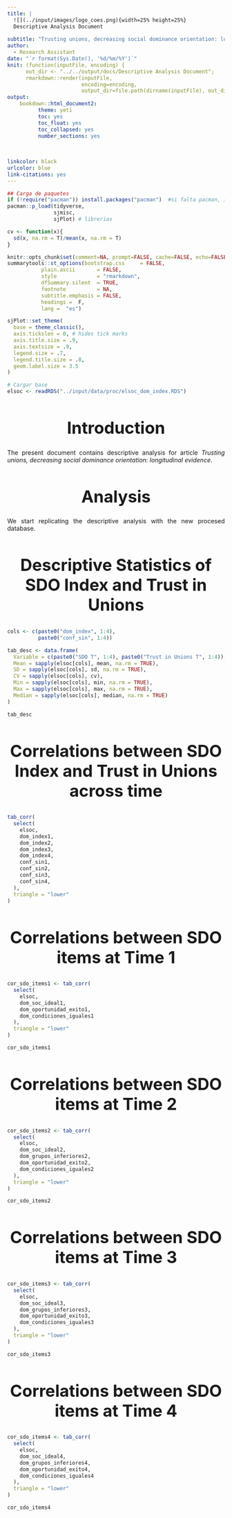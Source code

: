 ```yaml
---
title: |
  ![](../input/images/logo_coes.png){width=25% height=25%}  
  Descriptive Analysis Document
  
subtitle: "Trusting unions, decreasing social dominance orientation: longitudinal evidence"
author: 
  - Research Assistant
date: "`r format(Sys.Date(), '%d/%m/%Y')`"
knit: (function(inputFile, encoding) {
      out_dir <- "../../output/docs/Descriptive Analysis Document";
      rmarkdown::render(inputFile,
                        encoding=encoding,
                        output_dir=file.path(dirname(inputFile), out_dir))})
output:
    bookdown::html_document2:
          theme: yeti
          toc: yes
          toc_float: yes
          toc_collapsed: yes
          number_sections: yes
          
          
    
linkcolor: black
urlcolor: blue
link-citations: yes
---
```


<style type="text/css">

h1, h2 {
  font-size: 38px;
  text-align: center;
}
h4.author { /* Header 4 - and the author and data headers use this too  */
    font-size: 18px;
  text-align: center;
}
h4.date { /* Header 4 - and the author and data headers use this too  */
  font-size: 18px;
  text-align: center;
}
</style>

```r
## Carga de paquetes
if (!require("pacman")) install.packages("pacman")  #si falta pacman, instalar
pacman::p_load(tidyverse,
               sjmisc,
               sjPlot) # librerias

cv <- function(x){
  sd(x, na.rm = T)/mean(x, na.rm = T)
}
```

```r
knitr::opts_chunk$set(comment=NA, prompt=FALSE, cache=FALSE, echo=FALSE, results='asis', message = F, warning = F)
summarytools::st_options(bootstrap.css     = FALSE,
           plain.ascii       = FALSE,   
           style             = "rmarkdown",
           dfSummary.silent  = TRUE, 
           footnote          = NA,
           subtitle.emphasis = FALSE,
           headings =  F,
           lang =  "es")
```

```r
sjPlot::set_theme(
  base = theme_classic(),
  axis.tickslen = 0, # hides tick marks
  axis.title.size = .9,
  axis.textsize = .9,
  legend.size = .7,
  legend.title.size = .8,
  geom.label.size = 3.5
)
```

```r
# Cargar base
elsoc <- readRDS("../input/data/proc/elsoc_dom_index.RDS")
```


# Introduction

<div style="text-align: justify">

The present document contains descriptive analysis for article _Trusting unions, decreasing social dominance orientation: longitudinal evidence_.

# Analysis

We start replicating the descriptive analysis with the new procesed database.

## Descriptive Statistics of SDO Index and Trust in Unions

```r
cols <- c(paste0("dom_index", 1:4),
          paste0("conf_sin", 1:4))

tab_desc <- data.frame(
  Variable = c(paste0("SDO T", 1:4), paste0("Trust in Unions T", 1:4)),
  Mean = sapply(elsoc[cols], mean, na.rm = TRUE),
  SD = sapply(elsoc[cols], sd, na.rm = TRUE),
  CV = sapply(elsoc[cols], cv),
  Min = sapply(elsoc[cols], min, na.rm = TRUE),
  Max = sapply(elsoc[cols], max, na.rm = TRUE),
  Median = sapply(elsoc[cols], median, na.rm = TRUE)
)

tab_desc
```

## Correlations between SDO Index and Trust in Unions across time

```r
tab_corr(
  select(
    elsoc,
    dom_index1,
    dom_index2,
    dom_index3,
    dom_index4,
    conf_sin1,
    conf_sin2,
    conf_sin3,
    conf_sin4,
  ),
  triangle = "lower"
)
```

## Correlations between SDO items at Time 1

```r
cor_sdo_items1 <- tab_corr(
  select(
    elsoc,
    dom_soc_ideal1,
    dom_oportunidad_exito1,
    dom_condiciones_iguales1
  ),
  triangle = "lower"
)

cor_sdo_items1
```

## Correlations between SDO items at Time 2

```r
cor_sdo_items2 <- tab_corr(
  select(
    elsoc,
    dom_soc_ideal2,
    dom_grupos_inferiores2,
    dom_oportunidad_exito2,
    dom_condiciones_iguales2
  ),
  triangle = "lower"
)

cor_sdo_items2
```

## Correlations between SDO items at Time 3

```r
cor_sdo_items3 <- tab_corr(
  select(
    elsoc,
    dom_soc_ideal3,
    dom_grupos_inferiores3,
    dom_oportunidad_exito3,
    dom_condiciones_iguales3
  ),
  triangle = "lower"
)

cor_sdo_items3
```

## Correlations between SDO items at Time 4

```r
cor_sdo_items4 <- tab_corr(
  select(
    elsoc,
    dom_soc_ideal4,
    dom_grupos_inferiores4,
    dom_oportunidad_exito4,
    dom_condiciones_iguales4
  ),
  triangle = "lower"
)

cor_sdo_items4
```


